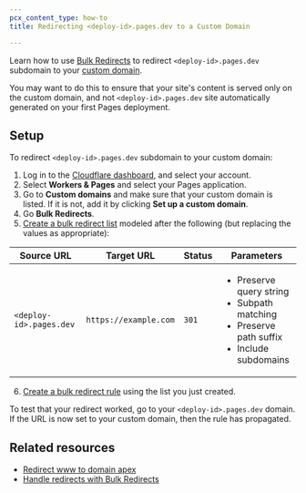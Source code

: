 ```yaml
---
pcx_content_type: how-to
title: Redirecting <deploy-id>.pages.dev to a Custom Domain

---
```



Learn how to use [Bulk Redirects](/rules/url-forwarding/bulk-redirects/) to redirect `<deploy-id>.pages.dev` subdomain to your [custom domain](/pages/configuration/custom-domains/).

You may want to do this to ensure that your site's content is served only on the custom domain, and not `<deploy-id>.pages.dev` site automatically generated on your first Pages deployment.

## Setup

To redirect `<deploy-id>.pages.dev` subdomain to your custom domain:

1. Log in to the [Cloudflare dashboard](https://dash.cloudflare.com/?to=/:account/pages/view/:pages-project/domains), and select your account.
2. Select **Workers & Pages** and select your Pages application.
3. Go to **Custom domains** and make sure that your custom domain is listed. If it is not, add it by clicking **Set up a custom domain**.
4. Go **Bulk Redirects**.
5. [Create a bulk redirect list](/rules/url-forwarding/bulk-redirects/create-dashboard/#1-create-a-bulk-redirect-list) modeled after the following (but replacing the values as appropriate):

<Example>

| Source URL    | Target URL            | Status | Parameters                                                                                                               |
| ------------- | --------------------- | ------ | ------------------------------------------------------------------------------------------------------------------------ |
| `<deploy-id>.pages.dev` | `https://example.com` | `301`  | <ul><li>Preserve query string</li><li>Subpath matching</li><li>Preserve path suffix</li><li>Include subdomains</li></ul> |

</Example>

6. [Create a bulk redirect rule](/rules/url-forwarding/bulk-redirects/create-dashboard/#2-create-a-bulk-redirect-rule) using the list you just created.

To test that your redirect worked, go to your `<deploy-id>.pages.dev` domain. If the URL is now set to your custom domain, then the rule has propagated.

## Related resources

* [Redirect www to domain apex](/pages/how-to/www-redirect/)
* [Handle redirects with Bulk Redirects](/rules/url-forwarding/bulk-redirects/)
